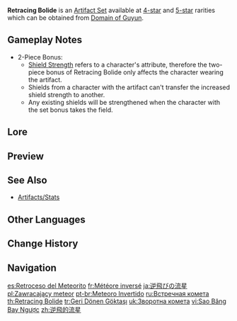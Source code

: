 {{Artifact Set Infobox
|id        = 510
|displayid = 506
|flower    = Summer Night's Bloom
|plume     = Summer Night's Finale
|sands     = Summer Night's Moment
|goblet    = Summer Night's Waterballoon
|circlet   = Summer Night's Mask
|2pcBonus  = Increases [[Shield Strength]] by 35%.
|4pcBonus  = While protected by a [[shield]], gain an additional 40% [[Normal Attack|Normal]] and [[Charged Attack]] DMG.
|source4.1 = [[Domain of Guyun]]
|source5.1 = [[Domain of Guyun]]
|source5.2 = [[Artifact Strongbox]]
|eff_att1  = Shield Strength
|eff_att2  = Normal Attack DMG Increase
|eff_att3  = Charged Attack DMG Increase
|eff_att4  = DMG Bonus
}}
'''Retracing Bolide''' is an [[Artifact Set]] available at [[:Category:4-Star Artifacts|4-star]] and [[:Category:5-Star Artifacts|5-star]] rarities which can be obtained from [[Domain of Guyun]].

==Gameplay Notes==
*2-Piece Bonus:
** [[Shield Strength]] refers to a character's attribute, therefore the two-piece bonus of Retracing Bolide only affects the character wearing the artifact.
** Shields from a character with the artifact can't transfer the increased shield strength to another.
** Any existing shields will be strengthened when the character with the set bonus takes the field.

==Lore==
{{Artifact Lore}}

==Preview==
{{Preview
|file    = Artifact Retracing Bolide Passive
|caption = 4-Piece Bonus
}}

==See Also==
*[[Artifacts/Stats]]

==Other Languages==
{{Other Languages
|en      = Retracing Bolide
|zhs     = 逆飞的流星
|zhs_rm  = Nì Fēi de Liúxīng
|zht     = 逆飛的流星
|zht_rm  = Nì Fēi de Liúxīng
|zh_tl   = Reverse Flying Meteor
|ja      = 逆飛びの流星
|ja_rm   = Sakatobi no Ryuusei
|ja_tl   = Reverse Flying Meteor
|ko      = 날아오르는 유성
|ko_tl   = Flying Meteor
|es      = Retroceso del Meteorito
|es_tl   = Reverse of the Meteor
|fr      = Météore inversé
|fr_tl   = Reverse Meteor
|ru      = Встречная комета
|ru_tl   = Counter Comet
|th      = Retracing Bolide
|vi      = Sao Băng Bay Ngược
|vi_tl   = Reverse Flying Meteor
|de      = Umgekehrter Meteor
|de_tl   = Reversing Meteor
|id      = Retracing Bolide
|pt      = Meteoro Invertido
|pt_tl   = Inverted Meteor
|tr      = Geri Dönen Göktaşı
|tr_tl   = Returning Meteorite
|it      = Meteorite inverso
|it_tl   = Inverted Meteor
}}

==Change History==
{{Change History|1.0}}

==Navigation==
{{Artifact Navbox}}

[[es:Retroceso del Meteorito]]
[[fr:Météore inversé]]
[[ja:逆飛びの流星]]
[[pl:Zawracający meteor]]
[[pt-br:Meteoro Invertido]]
[[ru:Встречная комета]]
[[th:Retracing Bolide]]
[[tr:Geri Dönen Göktaşı]]
[[uk:Зворотна комета]]
[[vi:Sao Băng Bay Ngược]]
[[zh:逆飛的流星]]